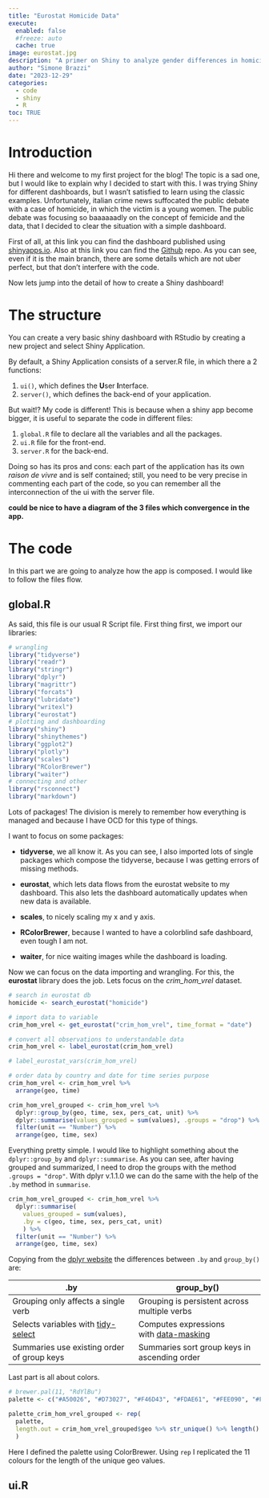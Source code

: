 ```yaml
---
title: "Eurostat Homicide Data"
execute: 
  enabled: false
  #freeze: auto
  cache: true
image: eurostat.jpg
description: "A primer on Shiny to analyze gender differences in homicide rates"
author: "Simone Brazzi"
date: "2023-12-29"
categories:
  - code
  - shiny
  - R
toc: TRUE
---
```


# Introduction

Hi there and welcome to my first project for the blog! The topic is a sad one, but I would like to explain why I decided to start with this. I was trying Shiny for different dashboards, but I wasn't satisfied to learn using the classic examples. Unfortunately, italian crime news suffocated the public debate with a case of homicide, in which the victim is a young women. The public debate was focusing so baaaaaadly on the concept of femicide and the data, that I decided to clear the situation with a simple dashboard.

First of all, at this link you can find the dashboard published using [shinyapps.io](https://d4jtd9-simonebrazzi.shinyapps.io/Homicide_Eurostat/). Also at this link you can find the [Github](https://github.com/SimoneBrazzi/eurostat_homicide) repo. As you can see, even if it is the main branch, there are some details which are not uber perfect, but that don't interfere with the code.

Now lets jump into the detail of how to create a Shiny dashboard!

# The structure

You can create a very basic shiny dashboard with RStudio by creating a new project and select Shiny Application.

By default, a Shiny Application consists of a server.R file, in which there a 2 functions:

1.  `ui()`, which defines the **U**ser **I**nterface.
2.  `server()`, which defines the back-end of your application.

But wait!? My code is different! This is because when a shiny app become bigger, it is useful to separate the code in different files:

1.  `global.R` file to declare all the variables and all the packages.
2.  `ui.R` file for the front-end.
3.  `server.R` for the back-end.

Doing so has its pros and cons: each part of the application has its own *raison de vivre* and is self contained; still, you need to be very precise in commenting each part of the code, so you can remember all the interconnection of the ui with the server file.

**could be nice to have a diagram of the 3 files which convergence in the app.**

# The code

In this part we are going to analyze how the app is composed. I would like to follow the files flow.

## global.R

As said, this file is our usual R Script file. First thing first, we import our libraries:

```r
# wrangling
library("tidyverse")
library("readr")
library("stringr")
library("dplyr")
library("magrittr")
library("forcats")
library("lubridate")
library("writexl")
library("eurostat")
# plotting and dashboarding
library("shiny")
library("shinythemes")
library("ggplot2")
library("plotly")
library("scales")
library("RColorBrewer")
library("waiter")
# connecting and other
library("rsconnect")
library("markdown")
```

Lots of packages! The division is merely to remember how everything is managed and because I have OCD for this type of things.

I want to focus on some packages:

-   **tidyverse**, we all know it. As you can see, I also imported lots of single packages which compose the tidyverse, because I was getting errors of missing methods.

-   **eurostat**, which lets data flows from the eurostat website to my dashboard. This also lets the dashboard automatically updates when new data is available.

-   **scales**, to nicely scaling my x and y axis.

-   **RColorBrewer**, because I wanted to have a colorblind safe dashboard, even tough I am not.

-   **waiter**, for nice waiting images while the dashboard is loading.

Now we can focus on the data importing and wrangling. For this, the **eurostat** library does the job. Lets focus on the *crim_hom_vrel* dataset.

```r
# search in eurostat db
homicide <- search_eurostat("homicide")

# import data to variable
crim_hom_vrel <- get_eurostat("crim_hom_vrel", time_format = "date")

# convert all observations to understandable data
crim_hom_vrel <- label_eurostat(crim_hom_vrel)

# label_eurostat_vars(crim_hom_vrel)

# order data by country and date for time series purpose
crim_hom_vrel <- crim_hom_vrel %>% 
  arrange(geo, time)

crim_hom_vrel_grouped <- crim_hom_vrel %>% 
  dplyr::group_by(geo, time, sex, pers_cat, unit) %>% 
  dplyr::summarise(values_grouped = sum(values), .groups = "drop") %>% 
  filter(unit == "Number") %>% 
  arrange(geo, time, sex)
```

Everything pretty simple. I would like to highlight something about the `dplyr::group_by` and `dplyr::summarise`. As you can see, after having grouped and summarized, I need to drop the groups with the method `.groups = "drop"`. With dplyr v.1.1.0 we can do the same with the help of the `.by` method in `summarise`.

```r
crim_hom_vrel_grouped <- crim_hom_vrel %>% 
  dplyr::summarise(
    values_grouped = sum(values),
    .by = c(geo, time, sex, pers_cat, unit)
    ) %>% 
  filter(unit == "Number") %>% 
  arrange(geo, time, sex)
```

Copying from the [dplyr website](https://dplyr.tidyverse.org/reference/dplyr_by.html) the differences between `.by` and `group_by()` are:

| .by                                                                                                | group_by()                                                                                         |
|----------------------------------------------------------------------------------------------------|----------------------------------------------------------------------------------------------------|
| Grouping only affects a single verb                                                                | Grouping is persistent across multiple verbs                                                       |
| Selects variables with [tidy-select](https://dplyr.tidyverse.org/reference/dplyr_tidy_select.html) | Computes expressions with [data-masking](https://rlang.r-lib.org/reference/args_data_masking.html) |
| Summaries use existing order of group keys                                                         | Summaries sort group keys in ascending order                                                       |

Last part is all about colors.

```r
# brewer.pal(11, "RdYlBu")
palette <- c("#A50026", "#D73027", "#F46D43", "#FDAE61", "#FEE090", "#FFFFBF", "#E0F3F8", "#ABD9E9", "#74ADD1", "#4575B4", "#313695")

palette_crim_hom_vrel_grouped <- rep(
  palette,
  length.out = crim_hom_vrel_grouped$geo %>% str_unique() %>% length()
  )
```

Here I defined the palette using ColorBrewer. Using `rep` I replicated the 11 colours for the length of the unique geo values.

## ui.R
